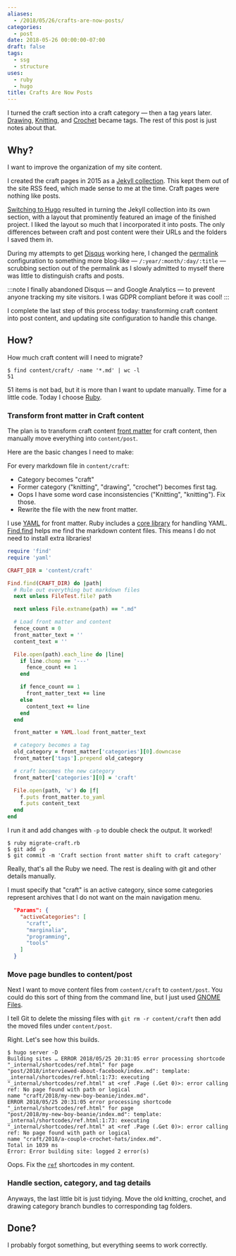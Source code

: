 ```yaml
---
aliases:
  - /2018/05/26/crafts-are-now-posts/
categories:
  - post
date: 2018-05-26 00:00:00-07:00
draft: false
tags:
  - ssg
  - structure
uses:
  - ruby
  - hugo
title: Crafts Are Now Posts
---
```


[Drawing]: /tags/drawing
[Knitting]: /tags/knitting
[Crochet]: /tags/crochet

I turned the craft section into a craft category — then a tag years later.
[Drawing][], [Knitting][], and [Crochet][] became tags. The rest of this post
is just notes about that.

## Why?

I want to improve the organization of my site content.

I created the craft pages in 2015 as a [Jekyll collection][].
This kept them out of the site RSS feed, which made sense to me at the time.
Craft pages were nothing like posts.

[Switching to Hugo][] resulted in turning the Jekyll collection into its own section, with a layout that
prominently featured an image of the finished project. I liked the layout so much that I incorporated
it into posts. The only differences between craft and post content were their URLs and the folders I saved them
in.

During my attempts to get [Disqus][] working here, I changed the [permalink][] configuration to something more
blog-like — `/:year/:month/:day/:title` — scrubbing section out of the permalink as I slowly admitted to
myself there was little to distinguish crafts and posts.

:::note
I finally abandoned Disqus — and Google Analytics — to prevent anyone tracking
my site visitors. I was GDPR compliant before it was cool!
:::

I complete the last step of this process today: transforming craft content into post content, and updating
site configuration to handle this change.

[Jekyll collection]: /post/2015/07/making-a-jekyll-collection/
[Switching to Hugo]: /post/2015/09/next-hugo/
[Disqus]: /tags/disqus
[permalink]: http://gohugo.io/content-management/urls/#permalinks

## How?

How much craft content will I need to migrate?

```console
$ find content/craft/ -name '*.md' | wc -l
51
```

51 items is not bad, but it is more than I want to update manually. Time for a little code. Today I choose [Ruby][].

[Ruby]: /tags/ruby

### Transform front matter in Craft content

The plan is to transform craft content [front matter][] for craft content, then manually move everything into
`content/post`.

Here are the basic changes I need to make:

For every markdown file in `content/craft`:

* Category becomes "craft"
* Former category ("knitting", "drawing", "crochet") becomes first tag.
* Oops I have some word case inconsistencies ("Knitting", "knitting"). Fix those.
* Rewrite the file with the new front matter.

I use [YAML][] for front matter. Ruby includes a [core library][] for handling YAML. [Find.find][] helps me
find the markdown content files. This means I do not need to install extra libraries!

[YAML]: http://yaml.org/
[front matter]: http://gohugo.io/content-management/front-matter/
[core library]: http://ruby-doc.org/stdlib-2.5.1/libdoc/yaml/rdoc/YAML.html
[Find.find]: http://ruby-doc.org/stdlib-2.5.1/libdoc/find/rdoc/Find.html#method-c-find

```ruby title="migrate-craft.rb"
require 'find'
require 'yaml'

CRAFT_DIR = 'content/craft'

Find.find(CRAFT_DIR) do |path|
  # Rule out everything but markdown files
  next unless FileTest.file? path

  next unless File.extname(path) == ".md"

  # Load front matter and content
  fence_count = 0
  front_matter_text = ''
  content_text = ''

  File.open(path).each_line do |line|
    if line.chomp == '---'
      fence_count += 1
    end

    if fence_count == 1
      front_matter_text += line
    else
      content_text += line
    end
  end

  front_matter = YAML.load front_matter_text

  # category becomes a tag
  old_category = front_matter['categories'][0].downcase
  front_matter['tags'].prepend old_category

  # craft becomes the new category
  front_matter['categories'][0] = 'craft'

  File.open(path, 'w') do |f|
    f.puts front_matter.to_yaml
    f.puts content_text
  end
end
```

I run it and add changes with `-p` to double check the output. It worked!

```console
$ ruby migrate-craft.rb
$ git add -p
$ git commit -m 'Craft section front matter shift to craft category'
```

Really, that's all the Ruby we need. The rest is dealing with git and other details manually.

I must specify that "craft" is an active category, since some categories represent archives that I do not want
on the main navigation menu.

```json title="config.json"
  "Params": {
    "activeCategories": [
      "craft",
      "marginalia",
      "programming",
      "tools"
    ]
  }
```

### Move page bundles to content/post

Next I want to move content files from `content/craft` to `content/post`. You could do this sort of thing from
the command line, but I just used [GNOME Files][].

[GNOME Files]: https://wiki.gnome.org/Apps/Files

I tell Git to delete the missing files with `git rm -r content/craft` then add the moved files under `content/post`.

Right. Let's see how this builds.

```console
$ hugo server -D
Building sites … ERROR 2018/05/25 20:31:05 error processing shortcode "_internal/shortcodes/ref.html" for page
"post/2018/interviewed-about-facebook/index.md": template: _internal/shortcodes/ref.html:1:73: executing
"_internal/shortcodes/ref.html" at <ref .Page (.Get 0)>: error calling ref: No page found with path or logical
name "craft/2018/my-new-boy-beanie/index.md".
ERROR 2018/05/25 20:31:05 error processing shortcode "_internal/shortcodes/ref.html" for page
"post/2018/my-new-boy-beanie/index.md": template: _internal/shortcodes/ref.html:1:73: executing
"_internal/shortcodes/ref.html" at <ref .Page (.Get 0)>: error calling ref: No page found with path or logical
name "craft/2018/a-couple-crochet-hats/index.md".
Total in 1039 ms
Error: Error building site: logged 2 error(s)
```

Oops. Fix the [`ref`][] shortcodes in my content.

[`ref`]: http://gohugo.io/content-management/shortcodes/#ref-and-relref

### Handle section, category, and tag details

Anyways, the last little bit is just tidying. Move the old knitting, crochet,
and drawing category branch bundles to corresponding tag folders.

## Done?

I probably forgot something, but everything seems to work correctly.
